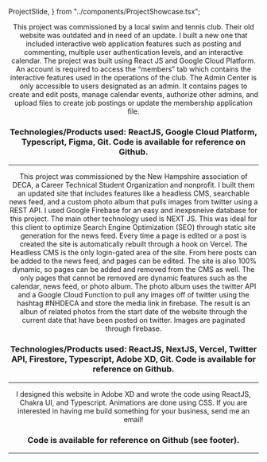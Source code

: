   ProjectSlide,
} from "../components/ProjectShowcase.tsx";

<Header title="Projects" />
<Box h="170px" />

<ProjectShowcase title="Bedford Bluffs" nodes={3} url="www.bedfordbluffs.com">
  <ProjectSlide photoURL="/images/bluffs1.png">
    This project was commissioned by a local swim and tennis club. Their old
    website was outdated and in need of an update. I built a new one that
    included interactive web application features such as posting and
    commenting, multiple user authentication levels, and an interactive
    calendar.
  </ProjectSlide>
  <ProjectSlide photoURL="/images/bluffs2.png">
    The project was built using React JS and Google Cloud Platform. An account
    is required to access the “members” tab which contains the interactive
    features used in the operations of the club.
  </ProjectSlide>
  <ProjectSlide photoURL="/images/bluffs3.png">
    The Admin Center is only accessible to users designated as an admin. It
    contains pages to create and edit posts, manage calendar events, authorize
    other admins, and upload files to create job postings or update the
    membership application file.
  </ProjectSlide>
</ProjectShowcase>

### Technologies/Products used: ReactJS, Google Cloud Platform, Typescript, Figma, Git. Code is available for reference on Github.

---

<ProjectShowcase title="NH DECA" nodes={4} url="www.nhdeca.org">
  <ProjectSlide photoURL="/images/deca1.png">
    This project was commissioned by the New Hampshire association of DECA, a
    Career Technical Student Organization and nonprofit. I built them an updated
    site that includes features like a headless CMS, searchable news feed, and a
    custom photo album that pulls images from twitter using a REST API.
  </ProjectSlide>
  <ProjectSlide photoURL="/images/deca2.png">
    I used Google Firebase for an easy and inexpsneive database for this
    project. The main other technology used is NEXT JS. This was ideal for this
    client to optimize Search Engine Optimization (SEO) through static site
    generation for the news feed. Every time a page is edited or a post is
    created the site is automatically rebuilt through a hook on Vercel.
  </ProjectSlide>
  <ProjectSlide photoURL="/images/deca3.png">
    The Headless CMS is the only login-gated area of the site. From here posts
    can be added to the news feed, and pages can be edited. The site is also
    100% dynamic, so pages can be added and removed from the CMS as well. The
    only pages that cannot be removed are dynamic features such as the calendar,
    news feed, or photo album.
  </ProjectSlide>
  <ProjectSlide photoURL="/images/deca4.png">
    The photo album uses the twitter API and a Google Cloud Function to pull any
    images off of twitter using the hashtag #NHDECA and store the media link in
    firebase. The result is an albun of related photos from the start date of
    the website through the current date that have been posted on twitter.
    Images are paginated through firebase.
  </ProjectSlide>
</ProjectShowcase>

### Technologies/Products used: ReactJS, NextJS, Vercel, Twitter API, Firestore, Typescript, Adobe XD, Git. Code is available for reference on Github.

---

<ProjectShowcase title="Portfolio" nodes={1}>
  <ProjectSlide photoURL="/images/portfolio.png" solo>
    I designed this website in Adobe XD and wrote the code using ReactJS, Chakra
    UI, and Typescript. Animations are done using CSS. If you are interested in
    having me build something for your business, send me an email!
  </ProjectSlide>
</ProjectShowcase>

### Code is available for reference on Github (see footer).

---
